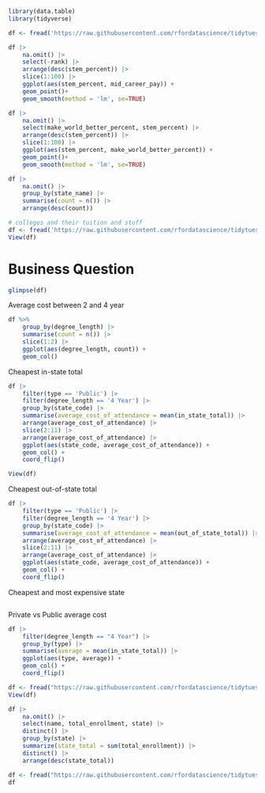```r
library(data.table)
library(tidyverse)
```

```r
df <- fread('https://raw.githubusercontent.com/rfordatascience/tidytuesday/master/data/2020/2020-03-10/salary_potential.csv')
```

```r
df |>
    na.omit() |>
    select(-rank) |>
    arrange(desc(stem_percent)) |>
    slice(1:100) |>
    ggplot(aes(stem_percent, mid_career_pay)) +
    geom_point()+
    geom_smooth(method = 'lm', se=TRUE)
```

```r
df |>
    na.omit() |>
    select(make_world_better_percent, stem_percent) |>
    arrange(desc(stem_percent)) |>
    slice(1:100) |>
    ggplot(aes(stem_percent, make_world_better_percent)) +
    geom_point()+
    geom_smooth(method = 'lm', se=TRUE)
```

```r
df |>
    na.omit() |>
    group_by(state_name) |>
    summarise(count = n()) |>
    arrange(desc(count)) 
```

```r
# colleges and their tuition and stuff 
df <- fread('https://raw.githubusercontent.com/rfordatascience/tidytuesday/master/data/2020/2020-03-10/tuition_cost.csv')
View(df)
```

# Business Question

```r
glimpse(df)
```

Average cost between 2 and 4 year
```r
df %>%
    group_by(degree_length) |>
    summarise(count = n()) |>
    slice(1:2) |>
    ggplot(aes(degree_length, count)) +
    geom_col()
```


Cheapest in-state total
```r
df |>
    filter(type == 'Public') |>
    filter(degree_length == '4 Year') |>
    group_by(state_code) |>
    summarise(average_cost_of_attendance = mean(in_state_total)) |>
    arrange(average_cost_of_attendance) |>
    slice(2:11) |>
    arrange(average_cost_of_attendance) |>
    ggplot(aes(state_code, average_cost_of_attendance)) +
    geom_col() + 
    coord_flip()
```

```r

View(df)
```

Cheapest out-of-state total
```r
df |>
    filter(type == 'Public') |>
    filter(degree_length == '4 Year') |>
    group_by(state_code) |>
    summarise(average_cost_of_attendance = mean(out_of_state_total)) |>
    arrange(average_cost_of_attendance) |>
    slice(2:11) |>
    arrange(average_cost_of_attendance) |>
    ggplot(aes(state_code, average_cost_of_attendance)) +
    geom_col() + 
    coord_flip()
```


Cheapest and most expensive state
```r

```


Private vs Public average cost

```r
df |>
    filter(degree_length == "4 Year") |>
    group_by(type) |>
    summarise(average = mean(in_state_total)) |>
    ggplot(aes(type, average)) +
    geom_col() +
    coord_flip()
```

```r
df <- fread("https://raw.githubusercontent.com/rfordatascience/tidytuesday/master/data/2020/2020-03-10/diversity_school.csv")
View(df)
```

```r
df |>
    na.omit() |>
    select(name, total_enrollment, state) |>
    distinct() |>
    group_by(state) |>
    summarize(state_total = sum(total_enrollment)) |>
    distinct() |>
    arrange(desc(state_total))
```
```r
df <- fread("https://raw.githubusercontent.com/rfordatascience/tidytuesday/master/data/2020/2020-03-10/all-schools.csv")
df
```

